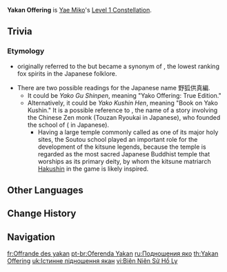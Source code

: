 {{Constellation Infobox
|image       = Constellation Yakan Offering.png
|description = Each time [[Great Secret Art: Tenko Kenshin]] activates a Tenko Thunderbolt, Yae Miko will restore 8 Elemental Energy for herself.
|level       = 1
|character   = Yae Miko
|utility1    = Energy
}}
'''Yakan Offering''' is [[Yae Miko]]'s [[Level 1 Constellation]].

==Trivia==
===Etymology===
* {{lang|''Yakan''|ja=野干|ja_lit=wild jackal}} originally referred to the {{w|Indian jackal}} but became a synonym of {{lang|''{{w|Yako (fox)|yako}}''|ja=野狐|ja_tl=wild fox}}, the lowest ranking fox spirits in the Japanese folklore.
* There are two possible readings for the Japanese name 野狐供真編.
** It could be ''Yako Gu Shinpen'', meaning "Yako Offering: True Edition."
** Alternatively, it could be ''Yako Kushin Hen'', meaning "Book on Yako Kushin." It is a possible reference to {{lang|"Touzan Kushin"|ja=洞山供真}}, the name of a story involving the Chinese Zen monk {{w|Dongshan Liangjie}} (Touzan Ryoukai in Japanese), who founded the school of {{w|Caodong school|Caodong}} ({{w|Sōtō|Soutou}} in Japanese).
*** Having a large temple commonly called {{w|Toyokawa Inari}} as one of its major holy sites, the Soutou school played an important role for the development of the kitsune legends, because the temple is regarded as the most sacred Japanese Buddhist temple that worships {{w|Dakini}} as its primary deity, by whom the kitsune matriarch [[Hakushin]] in the game is likely inspired.

==Other Languages==
{{Other Languages
|en      = Yakan Offering
|zhs     = 野狐供真篇
|zhs_rm  = Yěhú Gòng Zhēnpiān{{Assumed}}
|zht     = 野狐供真篇
|zht_rm  = Yěhú Gòng Zhēnpiān{{Assumed}}
|zh_tl   = {{w|Yako (fox)|Yako}} Offering: True Edition{{Sino|zh|ja}}
|ja      = 野狐供真編
|ja_rm   = Yako Gu Shinpen{{Assumed}}
|ja_tl   = {{w|Yako (fox)|Yako}} Offering: True Edition
|ja_note = See the [[#Etymology|Etymology section]].
|ko      = 여우의 제물
|ko_rm   = Yeo'u-ui Jemul
|ko_tl   = Offering of Fox
|es      = Ofrenda de los yako
|es_tl   = Offering of the Yako
|fr      = Offrande des yakan
|fr_tl   = Offering of the Yakan
|ru      = Подношения яко
|ru_tl   = Yako Offerings
|th      = Yakan Offering
|vi      = Biên Niên Sử Hồ Ly
|vi_tl   = Chronicle of {{w|Hồ ly tinh|Fox Spirit}}
|vi_note = Perhaps the translation ''Biên Niên Sử'' ("Chronicle") interprets a part of the Chinese name 供真篇 as ''Gōngzhēn Piān'', or "Book That Provides Truth."
|de      = Yakan-Opfer
|de_tl   = Yakan-Sacrifice
|id      = Yakan Offering
|pt      = Oferenda Yakan
|pt_tl   = Yakan Offering
|tr      = Yako Adağı
|tr_tl   = 
|it      = Offerta di Yakan
|it_tl   = Yakan Offering
}}

==Change History==
{{Change History|2.5}}

==Navigation==
{{Talent Navbox|Yae Miko}}

[[fr:Offrande des yakan]]
[[pt-br:Oferenda Yakan]]
[[ru:Подношения яко]]
[[th:Yakan Offering]]
[[uk:Істинне підношення якан]]
[[vi:Biên Niên Sử Hồ Ly]]